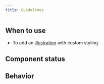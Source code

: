 ```yaml
---
title: Guidelines
---
```



<ReactExample exampleId="IllustrationPrimitive-default" />

## When to use

- To add an [illustration](/components/visuals/illustration/) with custom styling.

## Component status

<ComponentStatus component="IllustrationPrimitive" />

## Behavior

<PrimitivesFreedomSnippet component="illustration" />

<PrimitivesStillSnippet component="illustration" section="visuals" />
